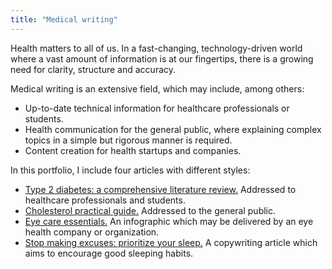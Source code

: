 ```yaml
---
title: "Medical writing"
---
```


Health matters to all of us. In a fast-changing, technology-driven world where a vast amount of information is at our fingertips, there is a growing need for clarity, structure and accuracy.

Medical writing is an extensive field, which may include, among others:

- Up-to-date technical information for healthcare professionals or students.
- Health communication for the general public, where explaining complex topics in a simple but rigorous manner is required.
- Content creation for health startups and companies.

In this portfolio, I include four articles with different styles:

- [Type 2 diabetes: a comprehensive literature review.](medical-writing/diabetes-review.qmd){.main-link} Addressed to healthcare professionals and students.
-  [Cholesterol practical guide.](medical-writing/cholesterol-guide.qmd){.main-link} Addressed to the general public.
- [Eye care essentials.](medical-writing/cholesterol-guide.qmd){.main-link} An infographic which may be delivered by an eye health company or organization.
- [Stop making excuses: prioritize your sleep.](medical-writing/rest-copywriting.qmd){.main-link} A copywriting article which aims to encourage good sleeping habits.